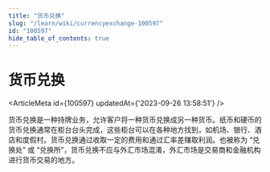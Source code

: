 ```yaml
---
title: "货币兑换"
slug: "/learn/wiki/currencyexchange-100597"
id: "100597"
hide_table_of_contents: true
---
```



# 货币兑换

<ArticleMeta id={100597} updatedAt={'2023-09-26 13:58:51'} />
<div className='border-solid border-b border-t-0 my-4 border-[var(--ifm-color-gray-300)]' />

货币兑换是一种持牌业务，允许客户将一种货币兑换成另一种货币。纸币和硬币的货币兑换通常在柜台台头完成，这些柜台可以在各种地方找到，如机场、银行、酒店和度假村。货币兑换通过收取一定的费用和通过汇率差赚取利润。也被称为 “兑换处” 或 “兑换所”，货币兑换不应与外汇市场混淆，外汇市场是交易商和金融机构进行货币交易的地方。
